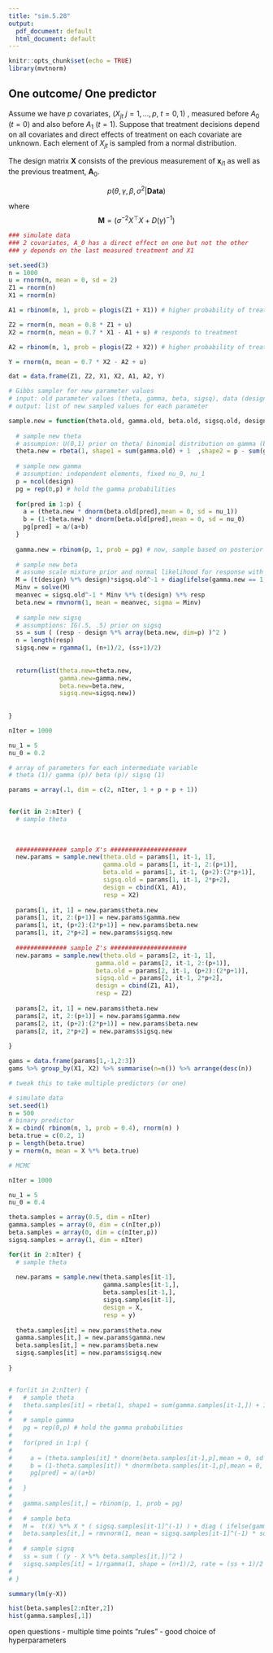 ```yaml
---
title: "sim.5.28"
output:
  pdf_document: default
  html_document: default
---
```


```r
knitr::opts_chunk$set(echo = TRUE)
library(mvtnorm)
```

## One outcome/ One predictor

Assume we have $p$ covariates, $(X_{jt}$ $j=1,\ldots,p$, $t=0,1)$ , measured before $A_0$ ($t=0$) and also before $A_1$ ($t=1$). Suppose that treatment decisions depend on all covariates and direct effects of treatment on each covariate are unknown. Each element of $X_{jt}$ is sampled from a normal distribution.

\begin{align}
\sigma^2 &\sim \text{IG}(1/2,1/2) \\
P(\theta) &= {1}(0<\theta<1) \\
p(\gamma_i=1 \vert \theta) &= \theta \\
p(\beta_i \vert \gamma_i) &= \gamma_i \mathcal{ N}(0,\nu_1) + (1-\gamma_i)\mathcal{N}(0,\nu_0) \\
p(\mathbf{x_{j1}} \vert \boldsymbol{\beta}, \mathbf{X}) &= \mathcal{N}(\mathbf{X} \beta, \sigma^2 \mathbf{I}) \\
\end{align}

The design matrix $\mathbf{X}$ consists of the previous measurement of $\mathbf{x}_{i1}$ as well as the previous treatment, $\mathbf{A}_0$.

$$p(\theta, \gamma, \beta, \sigma^2 \vert \textbf{Data})$$

\begin{align}
p(\theta \vert \gamma) &\sim \text{Beta}(\sum_i \gamma_i + 1, p - \sum_i \gamma_i + 1) \\
p(\gamma_i \vert \beta, \theta) &= \frac{\theta p(\beta \vert \gamma=1)}{\theta p(\beta \vert \gamma=1)+(1-\theta) p(\beta \vert \gamma=0)} \\
&= \frac{\theta N(0,\nu_1)}{\theta N(0,\nu_1) + (1-\theta) N(0, \nu_0)} \\
p(\beta \vert \gamma) &\sim N( (\sigma^{-2}) \mathbf{M}^{-1} X^\top y, \mathbf{M}^{-1}) \\
p(\sigma^2 \vert \cdot) &\sim \text{IG}((n+1)/2, (\text{ss}+1)/2)
\end{align}

where $$\mathbf{M} =(\sigma^{-2}X^\top X + D(\gamma)^{-1})$$


```r
### simulate data 
### 2 covariates, A_0 has a direct effect on one but not the other
### y depends on the last measured treatment and X1

set.seed(3)
n = 1000
u = rnorm(n, mean = 0, sd = 2)
Z1 = rnorm(n)
X1 = rnorm(n)

A1 = rbinom(n, 1, prob = plogis(Z1 + X1)) # higher probability of treatment when X's are >

Z2 = rnorm(n, mean = 0.8 * Z1 + u)
X2 = rnorm(n, mean = 0.7 * X1 - A1 + u) # responds to treatment

A2 = rbinom(n, 1, prob = plogis(Z2 + X2)) # higher probability of treatment when X's are >

Y = rnorm(n, mean = 0.7 * X2 - A2 + u)

dat = data.frame(Z1, Z2, X1, X2, A1, A2, Y)
```

```r
# Gibbs sampler for new parameter values
# input: old parameter values (theta, gamma, beta, sigsq), data (design, response)
# output: list of new sampled values for each parameter

sample.new = function(theta.old, gamma.old, beta.old, sigsq.old, design, resp) {
  
  # sample new theta
  # assumpion: U(0,1) prior on theta/ binomial distribution on gamma (beta - binomial)
  theta.new = rbeta(1, shape1 = sum(gamma.old) + 1  ,shape2 = p - sum(gamma.old) + 1)
  
  # sample new gamma 
  # assumption: independent elements, fixed nu_0, nu_1
  p = ncol(design)
  pg = rep(0,p) # hold the gamma probabilities
  
  for(pred in 1:p) {
    a = (theta.new * dnorm(beta.old[pred],mean = 0, sd = nu_1))
    b = (1-theta.new) * dnorm(beta.old[pred],mean = 0, sd = nu_0)
    pg[pred] = a/(a+b)
  }
  
  gamma.new = rbinom(p, 1, prob = pg) # now, sample based on posterior probabilities
  
  # sample new beta
  # assume scale mixture prior and normal likelihood for response with sigma = sigma^2 * I
  M = (t(design) %*% design)*sigsq.old^-1 + diag(ifelse(gamma.new == 1, 1/nu_1, 1/nu_0)) 
  Minv = solve(M)
  meanvec = sigsq.old^-1 * Minv %*% t(design) %*% resp
  beta.new = rmvnorm(1, mean = meanvec, sigma = Minv)
  
  # sample new sigsq
  # assumptions: IG(.5, .5) prior on sigsq
  ss = sum ( (resp - design %*% array(beta.new, dim=p) )^2 )
  n = length(resp)
  sigsq.new = rgamma(1, (n+1)/2, (ss+1)/2)
  
  
  return(list(theta.new=theta.new, 
              gamma.new=gamma.new, 
              beta.new=beta.new,
              sigsq.new=sigsq.new))
  
  
}
```

```r

nIter = 1000

nu_1 = 5
nu_0 = 0.2

# array of parameters for each intermediate variable
# theta (1)/ gamma (p)/ beta (p)/ sigsq (1)

params = array(.1, dim = c(2, nIter, 1 + p + p + 1))


for(it in 2:nIter) {
  # sample theta
  
  
  
  ############## sample X's #####################
  new.params = sample.new(theta.old = params[1, it-1, 1],
                          gamma.old = params[1, it-1, 2:(p+1)],
                          beta.old = params[1, it-1, (p+2):(2*p+1)],
                          sigsq.old = params[1, it-1, 2*p+2],
                          design = cbind(X1, A1),
                          resp = X2)
  
  params[1, it, 1] = new.params$theta.new
  params[1, it, 2:(p+1)] = new.params$gamma.new
  params[1, it, (p+2):(2*p+1)] = new.params$beta.new
  params[1, it, 2*p+2] = new.params$sigsq.new
  
  ############## sample Z's #####################
  new.params = sample.new(theta.old = params[2, it-1, 1],
                        gamma.old = params[2, it-1, 2:(p+1)],
                        beta.old = params[2, it-1, (p+2):(2*p+1)],
                        sigsq.old = params[2, it-1, 2*p+2],
                        design = cbind(Z1, A1),
                        resp = Z2)
  
  params[2, it, 1] = new.params$theta.new
  params[2, it, 2:(p+1)] = new.params$gamma.new
  params[2, it, (p+2):(2*p+1)] = new.params$beta.new
  params[2, it, 2*p+2] = new.params$sigsq.new
  
}

```


```r
gams = data.frame(params[1,-1,2:3])
gams %>% group_by(X1, X2) %>% summarise(n=n()) %>% arrange(desc(n))
```


```r

# tweak this to take multiple predictors (or one)

# simulate data
set.seed(1)
n = 500
# binary predictor
X = cbind( rbinom(n, 1, prob = 0.4), rnorm(n) )
beta.true = c(0.2, 1)
p = length(beta.true)
y = rnorm(n, mean = X %*% beta.true)

# MCMC

nIter = 1000

nu_1 = 5
nu_0 = 0.4

theta.samples = array(0.5, dim = nIter)
gamma.samples = array(0, dim = c(nIter,p))
beta.samples = array(0, dim = c(nIter,p))
sigsq.samples = array(1, dim = nIter)

for(it in 2:nIter) {
  # sample theta
  
  new.params = sample.new(theta.samples[it-1],
                          gamma.samples[it-1,],
                          beta.samples[it-1,],
                          sigsq.samples[it-1],
                          design = X,
                          resp = y)
  
  theta.samples[it] = new.params$theta.new
  gamma.samples[it,] = new.params$gamma.new
  beta.samples[it,] = new.params$beta.new
  sigsq.samples[it] = new.params$sigsq.new
  
}


# for(it in 2:nIter) {
#   # sample theta
#   theta.samples[it] = rbeta(1, shape1 = sum(gamma.samples[it-1,]) + 1  ,shape2 = p - sum(gamma.samples[it-1,]) + 1 )
#   
#   # sample gamma
#   pg = rep(0,p) # hold the gamma probabilities
#   
#   for(pred in 1:p) {
#     
#     a = (theta.samples[it] * dnorm(beta.samples[it-1,p],mean = 0, sd = nu_1))
#     b = (1-theta.samples[it]) * dnorm(beta.samples[it-1,p],mean = 0, sd = nu_0)
#     pg[pred] = a/(a+b)
#     
#   }
#   
#   gamma.samples[it,] = rbinom(p, 1, prob = pg)
#   
#   # sample beta
#   M =  t(X) %*% X * ( sigsq.samples[it-1]^(-1) ) + diag ( ifelse(gamma.samples[it,] == 1, 1/nu_1, 1/nu_0)) 
#   beta.samples[it,] = rmvnorm(1, mean = sigsq.samples[it-1]^(-1) * solve(M) %*% t(X) %*% y, sigma = solve(M) )
#   
#   # sample sigsq
#   ss = sum ( (y - X %*% beta.samples[it,])^2 )
#   sigsq.samples[it] = 1/rgamma(1, shape = (n+1)/2, rate = (ss + 1)/2  )
#   
# }

summary(lm(y~X))

hist(beta.samples[2:nIter,2])
hist(gamma.samples[,1])
```

open questions
- multiple time points "rules"
- good choice of hyperparameters



